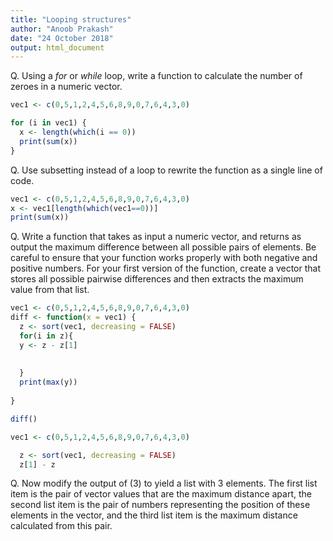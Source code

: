```yaml
---
title: "Looping structures"
author: "Anoob Prakash"
date: "24 October 2018"
output: html_document
---
```


Q. Using a <i>for</i> or <i>while</i> loop, write a function to calculate the number of zeroes in a numeric vector.

```r
vec1 <- c(0,5,1,2,4,5,6,8,9,0,7,6,4,3,0)

for (i in vec1) {
  x <- length(which(i == 0))
  print(sum(x))
}

```

Q. Use subsetting instead of a loop to rewrite the function as a single line of code.

```r
vec1 <- c(0,5,1,2,4,5,6,8,9,0,7,6,4,3,0)
x <- vec1[length(which(vec1==0))]
print(sum(x))
```

Q. Write a function that takes as input a numeric vector, and returns as output the maximum difference between all possible pairs of elements. Be careful to ensure that your function works properly with both negative and positive numbers. For your first version of the function, create a vector that stores all possible pairwise differences and then extracts the maximum value from that list.

```r
vec1 <- c(0,5,1,2,4,5,6,8,9,0,7,6,4,3,0)
diff <- function(x = vec1) {
  z <- sort(vec1, decreasing = FALSE)
  for(i in z){
  y <- z - z[1]
  
  
  }
  print(max(y))
  
}

diff()

vec1 <- c(0,5,1,2,4,5,6,8,9,0,7,6,4,3,0)

  z <- sort(vec1, decreasing = FALSE)
  z[1] - z
```

Q. Now modify the output of (3) to yield a list with 3 elements. The first list item is the pair of vector values that are the maximum distance apart, the second list item is the pair of numbers representing the position of these elements in the vector, and the third list item is the maximum distance calculated from this pair.

```r

```
